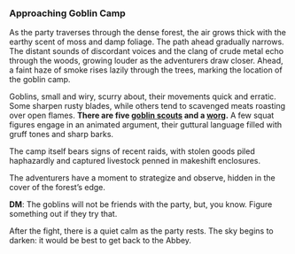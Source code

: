 ### Approaching Goblin Camp

As the party traverses through the dense forest, the air grows thick with the earthy scent of moss and damp foliage. The path ahead gradually narrows.  The distant sounds of discordant voices and the clang of crude metal echo through the woods, growing louder as the adventurers draw closer. Ahead, a faint haze of smoke rises lazily through the trees, marking the location of the goblin camp.

Goblins, small and wiry, scurry about, their movements quick and erratic. Some sharpen rusty blades, while others tend to scavenged meats roasting over open flames. **There are five [goblin scouts](#monster-goblin-scout) and a [worg](#monster-worg).**  A few squat figures engage in an animated argument, their guttural language filled with gruff tones and sharp barks.

The camp itself bears signs of recent raids, with stolen goods piled haphazardly and captured livestock penned in makeshift enclosures.

The adventurers have a moment to strategize and observe, hidden in the cover of the forest's edge.

:::{.callout-note}
**DM**: The goblins will not be friends with the party, but, you know.  Figure something out if they try that.
:::

After the fight, there is a quiet calm as the party rests.  The sky begins to darken: it would be best to get back to the Abbey.